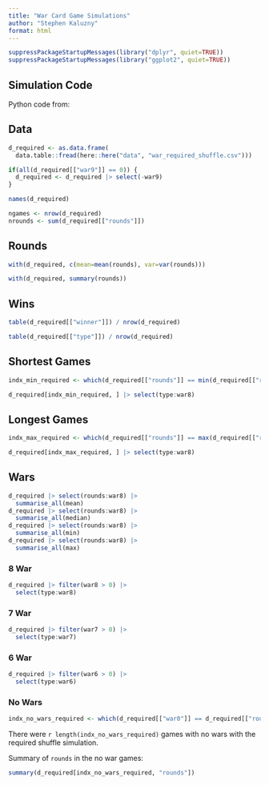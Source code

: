 ```yaml
---
title: "War Card Game Simulations"
author: "Stephen Kaluzny"
format: html
---
```


```r
suppressPackageStartupMessages(library("dplyr", quiet=TRUE))
suppressPackageStartupMessages(library("ggplot2", quiet=TRUE))
```
## Simulation Code

Python code from:

## Data

```r
d_required <- as.data.frame(
  data.table::fread(here::here("data", "war_required_shuffle.csv")))
```

```r
if(all(d_required[["war9"]] == 0)) {
  d_required <- d_required |> select(-war9)
}
```

```r
names(d_required)
```

```r
ngames <- nrow(d_required)
nrounds <- sum(d_required[["rounds"]])
```

## Rounds

```r
with(d_required, c(mean=mean(rounds), var=var(rounds)))
```

```r
with(d_required, summary(rounds))
```

## Wins

```r
table(d_required[["winner"]]) / nrow(d_required)
```

```r
table(d_required[["type"]]) / nrow(d_required)
```

## Shortest Games

```r
indx_min_required <- which(d_required[["rounds"]] == min(d_required[["rounds"]]))
```

```r
d_required[indx_min_required, ] |> select(type:war8)
```
## Longest Games

```r
indx_max_required <- which(d_required[["rounds"]] == max(d_required[["rounds"]]))
```

```r
d_required[indx_max_required, ] |> select(type:war8)
```

## Wars

```r
d_required |> select(rounds:war8) |>
  summarise_all(mean)
d_required |> select(rounds:war8) |>
  summarise_all(median)
d_required |> select(rounds:war8) |>
  summarise_all(min)
d_required |> select(rounds:war8) |>
  summarise_all(max)
```

### 8 War

```r
d_required |> filter(war8 > 0) |>
  select(type:war8)
```

### 7 War
```r
d_required |> filter(war7 > 0) |>
  select(type:war7)
```

### 6 War
```r
d_required |> filter(war6 > 0) |>
  select(type:war6)
```

### No Wars

```r
indx_no_wars_required <- which(d_required[["war0"]] == d_required[["rounds"]])
```

There were `r length(indx_no_wars_required)` games with no wars with the
required shuffle simulation.

Summary of `rounds` in the no war games:

```r
summary(d_required[indx_no_wars_required, "rounds"])
```
